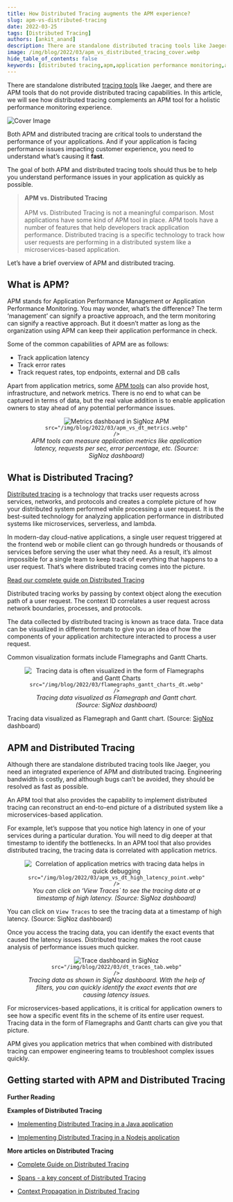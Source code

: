 ```yaml
---
title: How Distributed Tracing augments the APM experience?
slug: apm-vs-distributed-tracing
date: 2022-03-25
tags: [Distributed Tracing]
authors: [ankit_anand]
description: There are standalone distributed tracing tools like Jaeger, and there are APM tools that do not provide distributed tracing capabilities. In this article, we will see how distributed tracing complements an APM tool for a holistic performance monitoring experience.
image: /img/blog/2022/03/apm_vs_distributed_tracing_cover.webp
hide_table_of_contents: false
keywords: [distributed tracing,apm,application performance monitoring,application performance management,distributed tracing in microservices,microservices,traces,open source,signoz]
---
```

There are standalone distributed [tracing tools](https://signoz.io/blog/distributed-tracing-tools/) like Jaeger, and there are APM tools that do not provide distributed tracing capabilities. In this article, we will see how distributed tracing complements an APM tool for a holistic performance monitoring experience.



![Cover Image](/img/blog/2022/03/apm_vs_distributed_tracing_cover.webp)

Both APM and distributed tracing are critical tools to understand the performance of your applications. And if your application is facing performance issues impacting customer experience, you need to understand what’s causing it **fast**.

The goal of both APM and distributed tracing tools should thus be to help you understand performance issues in your application as quickly as possible.

> **APM vs. Distributed Tracing** <br></br>
> APM vs. Distributed Tracing is not a meaningful comparison. Most applications have some kind of APM tool in place. APM tools have a number of features that help developers track application performance. Distributed tracing is a specific technology to track how user requests are performing in a distributed system like a microservices-based application.

Let’s have a brief overview of APM and distributed tracing.

## What is APM?

APM stands for Application Performance Management or Application Performance Monitoring. You may wonder, what’s the difference? The term ‘management’ can signify a proactive approach, and the term monitoring can signify a reactive approach. But it doesn’t matter as long as the organization using APM can keep their application performance in check.

Some of the common capabilities of APM are as follows:

- Track application latency
- Track error rates
- Track request rates, top endpoints, external and DB calls

Apart from application metrics, some [APM tools](https://signoz.io/blog/open-source-apm-tools/) can also provide host, infrastructure, and network metrics. There is no end to what can be captured in terms of data, but the real value addition is to enable application owners to stay ahead of any potential performance issues.

<figure data-zoomable align='center'>
    <img className="box-shadowed-image"
    alt="Metrics dashboard in SigNoz APM"
    
    src="/img/blog/2022/03/apm_vs_dt_metrics.webp"
    />
<figcaption><i>APM tools can measure application metrics like application latency, requests per sec, error percentage, etc. (Source: SigNoz dashboard)</i></figcaption>
</figure>


## What is Distributed Tracing?

[Distributed tracing](https://signoz.io/blog/distributed-tracing/) is a technology that tracks user requests across services, networks, and protocols and creates a complete picture of how your distributed system performed while processing a user request. It is the best-suited technology for analyzing application performance in distributed systems like microservices, serverless, and lambda.

In modern-day cloud-native applications, a single user request triggered at the frontend web or mobile client can go through hundreds or thousands of services before serving the user what they need. As a result, it’s almost impossible for a single team to keep track of everything that happens to a user request. That’s where distributed tracing comes into the picture.

[Read our complete guide on Distributed Tracing](https://signoz.io/distributed-tracing/)

Distributed tracing works by passing by context object along the execution path of a user request. The context ID correlates a user request across network boundaries, processes, and protocols.

The data collected by distributed tracing is known as trace data. Trace data can be visualized in different formats to give you an idea of how the components of your application architecture interacted to process a user request.

Common visualization formats include Flamegraphs and Gantt Charts.

<figure data-zoomable align='center'>
    <img className="box-shadowed-image"
    alt="Tracing data is often visualized in the form of Flamegraphs and Gantt Charts"
    
    src="/img/blog/2022/03/flamegraphs_gantt_charts_dt.webp"
    />
<figcaption><i>Tracing data visualized as Flamegraph and Gantt chart. (Source: SigNoz dashboard)</i></figcaption>
</figure>


Tracing data visualized as Flamegraph and Gantt chart. (Source: [SigNoz](https://signoz.io/docs/introduction/) dashboard)

## APM and Distributed Tracing

Although there are standalone distributed tracing tools like Jaeger, you need an integrated experience of APM and distributed tracing. Engineering bandwidth is costly, and although bugs can’t be avoided, they should be resolved as fast as possible.

An APM tool that also provides the capability to implement distributed tracing can reconstruct an end-to-end picture of a distributed system like a microservices-based application.

For example, let’s suppose that you notice high latency in one of your services during a particular duration. You will need to dig deeper at that timestamp to identify the bottlenecks. In an APM tool that also provides distributed tracing, the tracing data is correlated with application metrics.

<figure data-zoomable align='center'>
    <img className="box-shadowed-image"
    alt="Correlation of application metrics with tracing data helps in quick debugging"
    
    src="/img/blog/2022/03/apm_vs_dt_high_latency_point.webp"
    />
<figcaption><i>You can click on ‘View Traces` to see the tracing data at a timestamp of high latency. (Source: SigNoz dashboard)</i></figcaption>
</figure>


You can click on `View Traces` to see the tracing data at a timestamp of high latency. (Source: SigNoz dashboard)

Once you access the tracing data, you can identify the exact events that caused the latency issues. Distributed tracing makes the root cause analysis of performance issues much quicker.

<figure data-zoomable align='center'>
    <img className="box-shadowed-image"
    alt="Trace dashboard in SigNoz"
    
    src="/img/blog/2022/03/dt_traces_tab.webp"
    />
<figcaption><i>Tracing data as shown in SigNoz dashboard. With the help of filters, you can quickly identify the exact events that are causing latency issues.</i></figcaption>
</figure>


For microservices-based applications, it is critical for application owners to see how a specific event fits in the scheme of its entire user request. Tracing data in the form of Flamegraphs and Gantt charts can give you that picture.

APM gives you application metrics that when combined with distributed tracing can empower engineering teams to troubleshoot complex issues quickly.

## Getting started with APM and Distributed Tracing

<GetStartedSigNoz />

**Further Reading**

**Examples of Distributed Tracing**

- [Implementing Distributed Tracing in a Java application](https://signoz.io/blog/distributed-tracing-java/)

- [Implementing Distributed Tracing in a Nodejs application](https://signoz.io/blog/distributed-tracing-nodejs/)

**More articles on Distributed Tracing**

- [Complete Guide on Distributed Tracing](https://signoz.io/distributed-tracing/)

- [Spans - a key concept of Distributed Tracing](https://signoz.io/blog/distributed-tracing-span/)

- [Context Propagation in Distributed Tracing](https://signoz.io/blog/context-propagation-in-distributed-tracing/)
